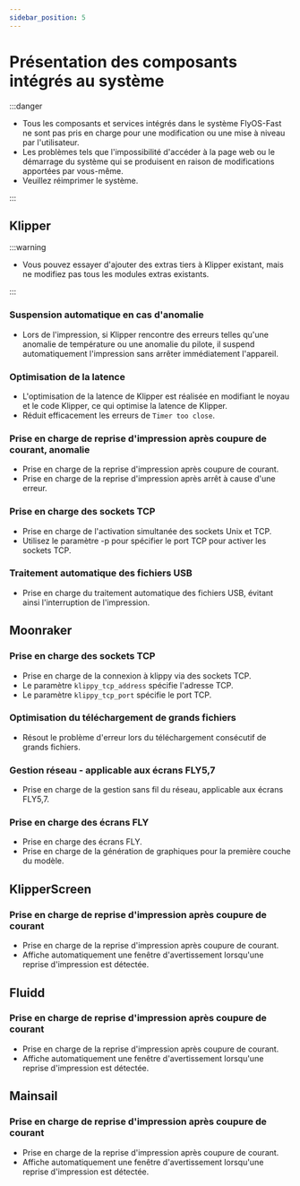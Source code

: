 ```yaml
---
sidebar_position: 5
---
```


# Présentation des composants intégrés au système

:::danger

- Tous les composants et services intégrés dans le système FlyOS-Fast ne sont pas pris en charge pour une modification ou une mise à niveau par l'utilisateur.
- Les problèmes tels que l'impossibilité d'accéder à la page web ou le démarrage du système qui se produisent en raison de modifications apportées par vous-même.
- Veuillez réimprimer le système.

:::

## Klipper

:::warning

- Vous pouvez essayer d'ajouter des extras tiers à Klipper existant, mais ne modifiez pas tous les modules extras existants.

:::

### Suspension automatique en cas d'anomalie

- Lors de l'impression, si Klipper rencontre des erreurs telles qu'une anomalie de température ou une anomalie du pilote, il suspend automatiquement l'impression sans arrêter immédiatement l'appareil.

### Optimisation de la latence

- L'optimisation de la latence de Klipper est réalisée en modifiant le noyau et le code Klipper, ce qui optimise la latence de Klipper.
- Réduit efficacement les erreurs de `Timer too close`.

### Prise en charge de reprise d'impression après coupure de courant, anomalie

- Prise en charge de la reprise d'impression après coupure de courant.
- Prise en charge de la reprise d'impression après arrêt à cause d'une erreur.

### Prise en charge des sockets TCP

- Prise en charge de l'activation simultanée des sockets Unix et TCP.
- Utilisez le paramètre -p pour spécifier le port TCP pour activer les sockets TCP.

### Traitement automatique des fichiers USB

- Prise en charge du traitement automatique des fichiers USB, évitant ainsi l'interruption de l'impression.

## Moonraker

### Prise en charge des sockets TCP

- Prise en charge de la connexion à klippy via des sockets TCP.
- Le paramètre `klippy_tcp_address` spécifie l'adresse TCP.
- Le paramètre `klippy_tcp_port` spécifie le port TCP.

### Optimisation du téléchargement de grands fichiers

- Résout le problème d'erreur lors du téléchargement consécutif de grands fichiers.

### Gestion réseau - applicable aux écrans FLY5,7

- Prise en charge de la gestion sans fil du réseau, applicable aux écrans FLY5,7.

### Prise en charge des écrans FLY

- Prise en charge des écrans FLY.
- Prise en charge de la génération de graphiques pour la première couche du modèle.

## KlipperScreen

### Prise en charge de reprise d'impression après coupure de courant

- Prise en charge de la reprise d'impression après coupure de courant.
- Affiche automatiquement une fenêtre d'avertissement lorsqu'une reprise d'impression est détectée.

## Fluidd

### Prise en charge de reprise d'impression après coupure de courant

- Prise en charge de la reprise d'impression après coupure de courant.
- Affiche automatiquement une fenêtre d'avertissement lorsqu'une reprise d'impression est détectée.

## Mainsail

### Prise en charge de reprise d'impression après coupure de courant

- Prise en charge de la reprise d'impression après coupure de courant.
- Affiche automatiquement une fenêtre d'avertissement lorsqu'une reprise d'impression est détectée.

